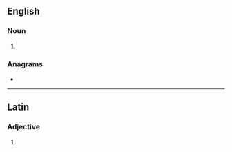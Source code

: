 ==English==

===Noun===
{{head|en|noun form}}

# {{plural of|arvo|lang=en}}

===Anagrams===
* {{anagrams|en|a=aorsv|'sarvo|Voras|sarvo|savor}}

----

==Latin==

===Adjective===
{{la-adj-form|arvos}}

# {{inflection of|arvus||acc|m|p|lang=la}}